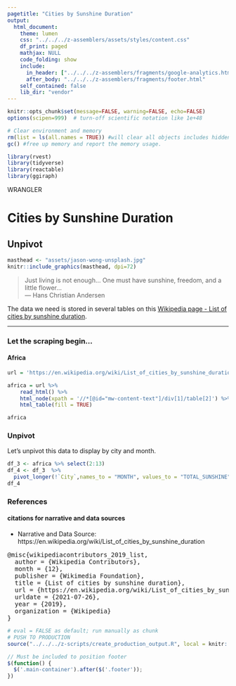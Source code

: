 ```yaml
---
pagetitle: "Cities by Sunshine Duration"
output: 
  html_document:
    theme: lumen
    css: "../../../z-assemblers/assets/styles/content.css"
    df_print: paged
    mathjax: NULL
    code_folding: show
    include:
      in_header: ["../../../z-assemblers/fragments/google-analytics.html", "../../../z-assemblers/fragments/header.html"]
      after_body: "../../../z-assemblers/fragments/footer.html"
    self_contained: false
    lib_dir: "vendor"
---
```



```r

knitr::opts_chunk$set(message=FALSE, warning=FALSE, echo=FALSE)
options(scipen=999)  # turn-off scientific notation like 1e+48

# Clear environment and memory
rm(list = ls(all.names = TRUE)) #will clear all objects includes hidden objects.
gc() #free up memory and report the memory usage.

library(rvest)
library(tidyverse)
library(reactable)
library(ggiraph)


```

<div class="activity">
WRANGLER
</div>

# Cities by Sunshine Duration
## Unpivot

```r

masthead <- "assets/jason-wong-unsplash.jpg"
knitr::include_graphics(masthead, dpi=72)

```

> Just living is not enough... One must have sunshine, freedom, and a little flower...\
--- Hans Christian Andersen\

The data we need is stored in several tables on this <a href="https://en.wikipedia.org/wiki/List_of_cities_by_sunshine_duration" target="_blank" rel="noopener noreferrer">Wikipedia page - List of cities by sunshine duration</a>. 

***

### Let the scraping begin...
#### Africa

```r

url = 'https://en.wikipedia.org/wiki/List_of_cities_by_sunshine_duration'

africa = url %>% 
    read_html() %>%
    html_node(xpath = '//*[@id="mw-content-text"]/div[1]/table[2]') %>%
    html_table(fill = TRUE)

africa

```


### Unpivot

Let's unpivot this data to display by city and month.


```r

df_3 <- africa %>% select(2:13)
df_4 <- df_3  %>%
  pivot_longer(!`City`,names_to = "MONTH", values_to = "TOTAL_SUNSHINE")
df_4

```

### References
#### citations for narrative and data sources

* Narrative and Data Source: https://en.wikipedia.org/wiki/List_of_cities_by_sunshine_duration

<pre>
@misc{wikipediacontributors_2019_list,
  author = {Wikipedia Contributors},
  month = {12},
  publisher = {Wikimedia Foundation},
  title = {List of cities by sunshine duration},
  url = {https://en.wikipedia.org/wiki/List_of_cities_by_sunshine_duration},
  urldate = {2021-07-26},
  year = {2019},
  organization = {Wikipedia}
}
</pre>


```r

# eval = FALSE as default; run manually as chunk
# PUSH TO PRODUCTION
source("../../../z-scripts/create_production_output.R", local = knitr::knit_global())

```


```js

// Must be included to position footer
$(function() {
  $('.main-container').after($('.footer'));
})

```


